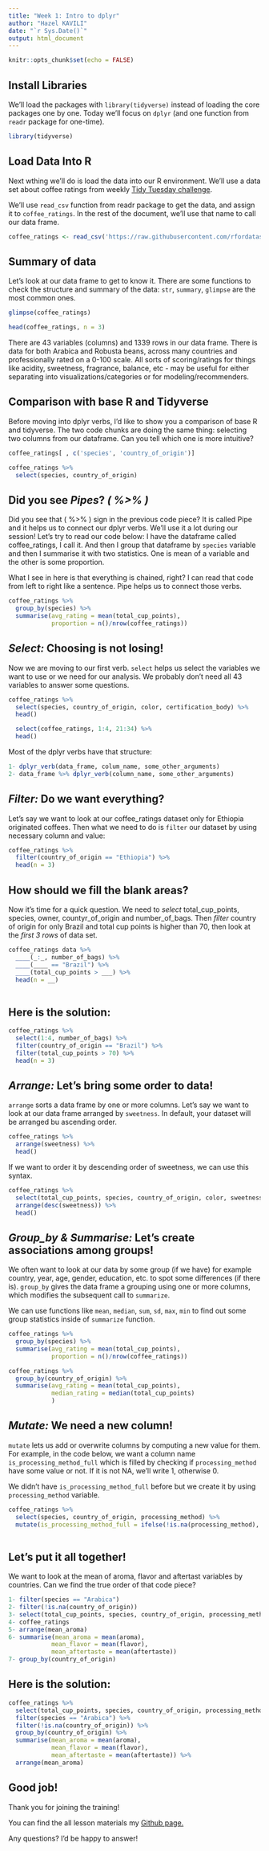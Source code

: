 ```yaml
---
title: "Week 1: Intro to dplyr"
author: "Hazel KAVILI"
date: "`r Sys.Date()`"
output: html_document
---
```


```r
knitr::opts_chunk$set(echo = FALSE)
```

## Install Libraries
We'll load the packages with `library(tidyverse)` instead of loading the core packages one by one. 
Today we'll focus on `dplyr` (and one function from `readr` package for one-time).

```r
library(tidyverse)
```

## Load Data Into R
Next wthing we'll do is load the data into our R environment. We'll use a data set about coffee ratings from weekly [Tidy Tuesday challenge ](https://github.com/rfordatascience/tidytuesday/blob/master/data/2020/2020-07-07/readme.md). 

We'll use `read_csv` function from readr package to get the data, and assign it to `coffee_ratings`. In the rest of the document, we'll use that name to call our data frame.

```r
coffee_ratings <- read_csv('https://raw.githubusercontent.com/rfordatascience/tidytuesday/master/data/2020/2020-07-07/coffee_ratings.csv')
```

## Summary of data
Let's look at our data frame to get to know it.
There are some functions to check the structure and summary of the data: `str`, `summary`, `glimpse` are the most common ones.

```r
glimpse(coffee_ratings)
```


```r
head(coffee_ratings, n = 3)
```

There are 43 variables (columns) and 1339 rows in our data frame. There is data for both Arabica and Robusta beans, across many countries and professionally rated on a 0-100 scale. All sorts of scoring/ratings for things like acidity, sweetness, fragrance, balance, etc - may be useful for either separating into visualizations/categories or for modeling/recommenders.

## Comparison with base R and Tidyverse
Before moving into dplyr verbs, I'd like to show you a comparison of base R and tidyverse. 
The two code chunks are doing the same thing: selecting two columns from our dataframe. Can you tell which one is more intuitive? 

```r
coffee_ratings[ , c('species', 'country_of_origin')]
```

```r
coffee_ratings %>% 
  select(species, country_of_origin)
```


## Did you see *Pipes*? *( %>% )*
Did you see that ( %>% ) sign in the previous code piece? 
It is called Pipe and it helps us to connect our dplyr verbs. We'll use it a lot during our session! 
Let's try to read our code below: I have the dataframe called coffee_ratings, I call it. And then I group that dataframe by `species` variable and then I summarise it with two statistics. One is mean of a variable and the other is some proportion. 

What I see in here is that everything is chained, right? I can read that code from left to right like a sentence. Pipe helps us to connect those verbs.

```r
coffee_ratings %>%
  group_by(species) %>%
  summarise(avg_rating = mean(total_cup_points),
            proportion = n()/nrow(coffee_ratings))
```

## *Select:* Choosing is not losing!
Now we are moving to our first verb. `select` helps us select the variables we want to use or we need for our analysis. We probably don't need all 43 variables to answer some questions.

```r
coffee_ratings %>% 
  select(species, country_of_origin, color, certification_body) %>% 
  head()
```

```r
  select(coffee_ratings, 1:4, 21:34) %>% 
  head()
```

Most of the dplyr verbs have that structure:
```r
1- dplyr_verb(data_frame, colum_name, some_other_arguments)
2- data_frame %>% dplyr_verb(column_name, some_other_arguments)
```


## *Filter:* Do we want everything?
Let's say we want to look at our coffee_ratings dataset only for Ethiopia originated coffees. Then what we need to do is `filter` our dataset by using necessary column and value:

```r
coffee_ratings %>% 
  filter(country_of_origin == "Ethiopia") %>% 
  head(n = 3)
```

## How should we fill the blank areas?
Now it's time for a quick question. 
We need to *select* total_cup_points, species, owner, countyr_of_origin and number_of_bags. Then *filter* country of origin for only Brazil and total cup points is higher than 70, then look at the *first 3 rows* of data set.

```r

coffee_ratings data %>% 
  ____(_:_, number_of_bags) %>% 
  ____(____ == "Brazil") %>%
  ____(total_cup_points > ___) %>% 
  head(n = __)
  

```

## Here is the solution:
```r
coffee_ratings %>% 
  select(1:4, number_of_bags) %>% 
  filter(country_of_origin == "Brazil") %>%
  filter(total_cup_points > 70) %>% 
  head(n = 3)
```

## *Arrange:*  Let's bring some order to data!
`arrange` sorts a data frame by one or more columns. Let's say we want to look at our data frame arranged by `sweetness`. In default, your dataset will be arranged bu ascending order.

```r
coffee_ratings %>% 
  arrange(sweetness) %>% 
  head()
```

If we want to order it by descending order of sweetness, we can use this syntax.
```r
coffee_ratings %>% 
  select(total_cup_points, species, country_of_origin, color, sweetness) %>% 
  arrange(desc(sweetness)) %>% 
  head()
```

## *Group_by & Summarise:* Let's create associations among groups!

We often want to look at our data by some group (if we have) for example country, year, age, gender, education, etc. to spot some differences (if there is).
`group_by` gives the data frame a grouping using one or more columns, which modifies the subsequent call to `summarize`. 

We can use functions like `mean`, `median`, `sum`, `sd`, `max`, `min` to find out some group statistics inside of `summarize` function.

```r
coffee_ratings %>%
  group_by(species) %>%
  summarise(avg_rating = mean(total_cup_points),
            proportion = n()/nrow(coffee_ratings))
```


```r
coffee_ratings %>%
  group_by(country_of_origin) %>%
  summarise(avg_rating = mean(total_cup_points),
            median_rating = median(total_cup_points)
            )
```

## *Mutate:* We need a new column!

`mutate` lets us add or overwrite columns by computing a new value for them.
For example, in the code below, we want a column name `is_processing_method_full` which is filled by checking if `processing_method` have some value or not. If it is not NA, we'll write 1, otherwise 0. 

We didn't have `is_processing_method_full` before but we create it by using `processing_method` variable.

```r
coffee_ratings %>% 
  select(species, country_of_origin, processing_method) %>% 
  mutate(is_processing_method_full = ifelse(!is.na(processing_method), 1, 0))
    
```


## Let's put it all together!
We want to look at the mean of aroma, flavor and aftertast variables by countries.
Can we find the true order of that code piece?

```r
1- filter(species == "Arabica")  
2- filter(!is.na(country_of_origin)) 
3- select(total_cup_points, species, country_of_origin, processing_method, aroma, flavor, aftertaste)
4- coffee_ratings
5- arrange(mean_aroma) 
6- summarise(mean_aroma = mean(aroma),
            mean_flavor = mean(flavor),
            mean_aftertaste = mean(aftertaste))
7- group_by(country_of_origin)

```


## Here is the solution:
```r
coffee_ratings %>% 
  select(total_cup_points, species, country_of_origin, processing_method, aroma, flavor, aftertaste) %>%
  filter(species == "Arabica") %>% 
  filter(!is.na(country_of_origin)) %>% 
  group_by(country_of_origin) %>% 
  summarise(mean_aroma = mean(aroma),
            mean_flavor = mean(flavor),
            mean_aftertaste = mean(aftertaste)) %>%
  arrange(mean_aroma) 
```


## Good job!
Thank you for joining the training! 

You can find the all lesson materials my [Github page.](https://github.com/UniversalTourist/tidyverse_trainer_exam_materials)

Any questions? I'd be happy to answer! 





